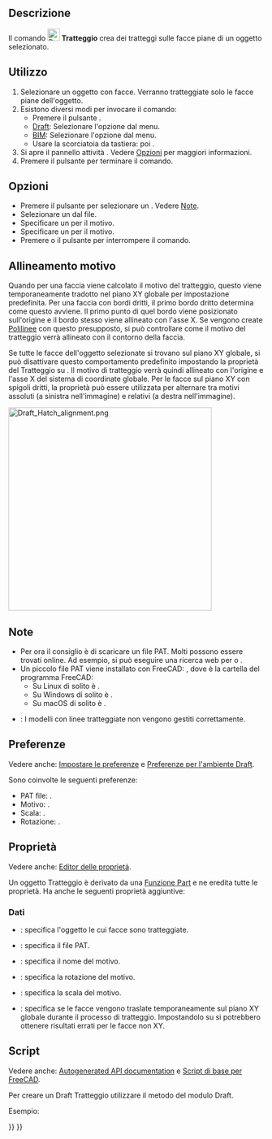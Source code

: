 <languages/>

{{Docnav/it
|[[Draft_ShapeString/it|Forma da testo]]
|[[Draft_Text/it|Testo]]
|[[Draft_Workbench/it|Draft]]
|IconL=Draft_ShapeString.svg
|IconR=Draft_Text.svg
|IconC=Workbench_Draft.svg
}}

{{GuiCommand/it
|Name=Draft Hatch
|Name/it=Draft Tratteggio
|MenuLocation=Drafting → Tratteggio<br>Annotazione → Tratteggio
|Workbenches=[[Draft_Workbench/it|Draft]], [[BIM_Workbench/it|BIM]]
|Shortcut={{KEY|H}} {{KEY|A}}
|Version=0.20
|SeeAlso=[[Draft_Pattern/it|Draft Campitura]]
}}

<span id="Description"></span>
== Descrizione ==

Il comando [[Image:Draft_Hatch.svg|24px]] '''Tratteggio''' crea dei tratteggi sulle facce piane di un oggetto selezionato.

<span id="Usage"></span>
== Utilizzo ==

# Selezionare un oggetto con facce. Verranno tratteggiate solo le facce piane dell'oggetto.
# Esistono diversi modi per invocare il comando:
#* Premere il pulsante {{Button|[[Image:Draft_Hatch.svg|16px]] [[Draft_Hatch/it|Tratteggio]]}}.
#* [[Draft_Workbench/it|Draft]]: Selezionare l'opzione {{MenuCommand|Drafting → [[Image:Draft_Hatch.svg|16px]] Tratteggio}} dal menu.
#* [[BIM_Workbench/it|BIM]]: Selezionare l'opzione {{MenuCommand|Annotazione → [[Image:Draft_Hatch.svg|16px]] Tratteggio}} dal menu.
#* Usare la scorciatoia da tastiera: {{KEY|H}} poi {{KEY|A}}.
# Si apre il pannello attività {{MenuCommand|Tratteggio}}. Vedere [[#Options|Opzioni]] per maggiori informazioni.
# Premere il pulsante {{Button|OK}} per terminare il comando.

<span id="Options"></span>
== Opzioni ==

* Premere il pulsante {{Button|...}} per selezionare un {{MenuCommand|file PAT}}. Vedere [[#Note|Note]].
* Selezionare un {{MenuCommand|Motivo}} dal file.
* Specificare un {{MenuCommand|Scala}} per il motivo.
* Specificare un {{MenuCommand|Rotazione}} per il motivo.
* Premere {{KEY|Esc}} o il pulsante {{Button|Annulla}} per interrompere il comando.

<span id="Pattern_alignment"></span>
== Allineamento motivo ==

Quando per una faccia viene calcolato il motivo del tratteggio, questo viene temporaneamente tradotto nel piano XY globale per impostazione predefinita. Per una faccia con bordi dritti, il primo bordo dritto determina come questo avviene. Il primo punto di quel bordo viene posizionato sull'origine e il bordo stesso viene allineato con l'asse X. Se vengono create [[Draft_Wire/it|Polilinee]] con questo presupposto, si può controllare come il motivo del tratteggio verrà allineato con il contorno della faccia.

Se tutte le facce dell'oggetto selezionate si trovano sul piano XY globale, si può disattivare questo comportamento predefinito impostando la proprietà {{PropertyData|Translate}} del Tratteggio su {{FALSE}}. Il motivo di tratteggio verrà quindi allineato con l'origine e l'asse X del sistema di coordinate globale. Per le facce sul piano XY con spigoli dritti, la proprietà {{PropertyData|Translate}} può essere utilizzata per alternare tra motivi assoluti (a sinistra nell'immagine) e relativi (a destra nell'immagine).

[[Image:Draft_Hatch_alignment.png|400px]]
{{Caption|
Due Polilinee con Tratteggio.<br>
Le Polilinee sono state create in senso antiorario partendo dal punto in basso a sinistra.<br>
Per il tratteggio a sinistra, la proprietà Translate è impostata su false.<br>
Per il tratteggio sulla destra è impostata su true.
}}

<span id="Notes"></span>
== Note ==

* Per ora il consiglio è di scaricare un file PAT. Molti possono essere trovati online. Ad esempio, si può eseguire una ricerca web per {{FileName|acad.pat}} o {{FileName|acadiso.pat}}.
* Un piccolo file PAT viene installato con FreeCAD: {{FileName|<program_folder>/data/Mod/TechDraw/PAT/FCPAT.pat}}, dove {{FileName|<program_folder>}} è la cartella del programma FreeCAD:
** Su Linux di solito è {{FileName|/usr/share/freecad}}.
** Su Windows di solito è {{FileName|C:\Program Files\FreeCAD}}.
** Su macOS di solito è {{FileName|/Applications/FreeCAD}}.
* {{VersionMinus/it|1.0}}: I modelli con linee tratteggiate non vengono gestiti correttamente.

<span id="Preferences"></span>
== Preferenze ==

Vedere anche: [[Preferences_Editor/it|Impostare le preferenze]] e [[Draft_Preferences/it|Preferenze per l'ambiente Draft]].

Sono coinvolte le seguenti preferenze:

* PAT file: {{MenuCommand|Tools → Edit parameters... → BaseApp → Preferences → Mod → TechDraw → PAT → FilePattern}}.
* Motivo: {{MenuCommand|Tools → Edit parameters... → BaseApp → Preferences → Mod → TechDraw → PAT → NamePattern}}.
* Scala: {{MenuCommand|Tools → Edit parameters... → BaseApp → Preferences → Mod → Draft → HatchPatternScale}}.
* Rotazione: {{MenuCommand|Tools → Edit parameters... → BaseApp → Preferences → Mod → Draft → HatchPatternRotation}}.

<span id="Properties"></span>
== Proprietà ==

Vedere anche: [[Property_editor/it|Editor delle proprietà]].

Un oggetto Tratteggio è derivato da una [[Part_Feature/it|Funzione Part]] e ne eredita tutte le proprietà. Ha anche le seguenti proprietà aggiuntive:

<span id="Data"></span>
=== Dati ===

{{TitleProperty|Hatch}}

* {{PropertyData|Base|Link}}: specifica l'oggetto le cui facce sono tratteggiate.
* {{PropertyData|File|File}}: specifica il file PAT.
* {{PropertyData|Pattern|String}}: specifica il nome del motivo.
* {{PropertyData|Rotation|Angle}}: specifica la rotazione del motivo.
* {{PropertyData|Scale|Float}}: specifica la scala del motivo.
* {{PropertyData|Translate|Bool}}: specifica se le facce vengono traslate temporaneamente sul piano XY globale durante il processo di tratteggio. Impostandolo su {{FALSE}} si potrebbero ottenere risultati errati per le facce non XY.

<span id="Scripting"></span>
== Script ==

Vedere anche: [https://freecad.github.io/SourceDoc/ Autogenerated API documentation] e [[FreeCAD Scripting Basics/it|Script di base per FreeCAD]].

Per creare un Draft Tratteggio utilizzare il metodo {{incode|make_hatch}} del modulo Draft.

{{Code|code=
hatch = make_hatch(baseobject, filename, pattern, scale, rotation)
}}

Esempio: 

{{Code|code=
import FreeCAD as App
import Draft

doc = App.newDocument()

rectangle = Draft.make_rectangle(4000, 1000)
rectangle.MakeFace = True
filename = App.getHomePath() + "data/Mod/TechDraw/PAT/FCPAT.pat"
pattern = "Horizontal5"
hatch = Draft.make_hatch(rectangle, filename, pattern, scale=50, rotation=45)

doc.recompute()
}}


{{Docnav/it
|[[Draft_ShapeString/it|Forma da testo]]
|[[Draft_Text/it|Testo]]
|[[Draft_Workbench/it|Draft]]
|IconL=Draft_ShapeString.svg
|IconR=Draft_Text.svg
|IconC=Workbench_Draft.svg
}}

{{Draft Tools navi{{#translation:}}}}
{{Userdocnavi{{#translation:}}}}